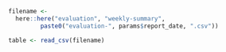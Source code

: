 <!--- Evaluate and score forecasts -->
```r
filename <-
  here::here("evaluation", "weekly-summary",
	     paste0("evaluation-", params$report_date, ".csv"))

table <- read_csv(filename)
```
